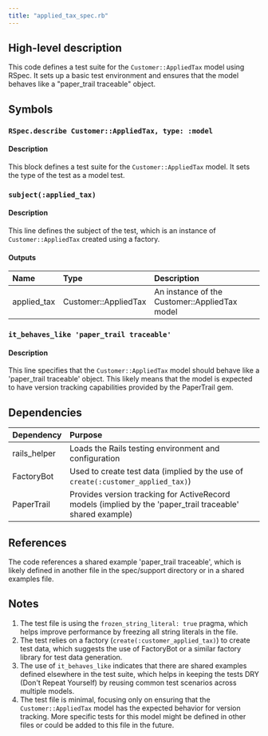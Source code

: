 ```yaml
---
title: "applied_tax_spec.rb"
---
```


## High-level description
This code defines a test suite for the `Customer::AppliedTax` model using RSpec. It sets up a basic test environment and ensures that the model behaves like a "paper_trail traceable" object.

## Symbols

### `RSpec.describe Customer::AppliedTax, type: :model`
#### Description
This block defines a test suite for the `Customer::AppliedTax` model. It sets the type of the test as a model test.

### `subject(:applied_tax)`
#### Description
This line defines the subject of the test, which is an instance of `Customer::AppliedTax` created using a factory.

#### Outputs
| Name | Type | Description |
|:-----|:-----|:------------|
| applied_tax | Customer::AppliedTax | An instance of the Customer::AppliedTax model |

### `it_behaves_like 'paper_trail traceable'`
#### Description
This line specifies that the `Customer::AppliedTax` model should behave like a 'paper_trail traceable' object. This likely means that the model is expected to have version tracking capabilities provided by the PaperTrail gem.

## Dependencies
| Dependency | Purpose |
|:-----------|:--------|
| rails_helper | Loads the Rails testing environment and configuration |
| FactoryBot | Used to create test data (implied by the use of `create(:customer_applied_tax)`) |
| PaperTrail | Provides version tracking for ActiveRecord models (implied by the 'paper_trail traceable' shared example) |

## References
The code references a shared example 'paper_trail traceable', which is likely defined in another file in the spec/support directory or in a shared examples file.

## Notes
1. The test file is using the `frozen_string_literal: true` pragma, which helps improve performance by freezing all string literals in the file.
2. The test relies on a factory (`create(:customer_applied_tax)`) to create test data, which suggests the use of FactoryBot or a similar factory library for test data generation.
3. The use of `it_behaves_like` indicates that there are shared examples defined elsewhere in the test suite, which helps in keeping the tests DRY (Don't Repeat Yourself) by reusing common test scenarios across multiple models.
4. The test file is minimal, focusing only on ensuring that the `Customer::AppliedTax` model has the expected behavior for version tracking. More specific tests for this model might be defined in other files or could be added to this file in the future.
